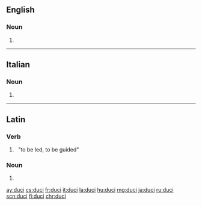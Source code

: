 ==English==

===Noun===
{{head|en|noun plural form}}

# {{plural of|duce|lang=en}}

----

==Italian==

===Noun===
{{head|it|noun plural form|g=m}}

# {{plural of|duce|lang=it}}

----

==Latin==

===Verb===
{{la-verb-form|dūcī}}

# {{inflection of|dūcō||pres|pasv|inf|lang=la}}&nbsp;&nbsp;"to be led, to be guided"

===Noun===
{{la-noun-form|ducī}}

# {{inflection of|dux||dat|s|lang=la}}

[[ay:duci]]
[[cs:duci]]
[[fr:duci]]
[[it:duci]]
[[la:duci]]
[[hu:duci]]
[[mg:duci]]
[[ja:duci]]
[[ru:duci]]
[[scn:duci]]
[[fi:duci]]
[[chr:duci]]